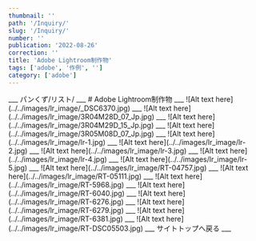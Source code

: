 ```yaml
---
thumbnail: ''
path: '/Inquiry/'
slug: '/Inquiry/'
number: ''
publication: '2022-08-26'
correction: ''
title: 'Adobe Lightroom制作物'
tags: ['adobe', '作例', '']
category: ['adobe']
---
```




<Layout>
___
パンくず/リスト/
___
# Adobe Lightroom制作物
___
![Alt text here](../../images/lr_image/_DSC6370.jpg)
___
![Alt text here](../../images/lr_image/3R04M28D_07_Jp.jpg)
___
![Alt text here](../../images/lr_image/3R04M29D_15_Jp.jpg)
___
![Alt text here](../../images/lr_image/3R05M08D_07_Jp.jpg)
___
![Alt text here](../../images/lr_image/lr-1.jpg)
___
![Alt text here](../../images/lr_image/lr-2.jpg)
___
![Alt text here](../../images/lr_image/lr-3.jpg)
___
![Alt text here](../../images/lr_image/lr-4.jpg)
___
![Alt text here](../../images/lr_image/lr-5.jpg)
___
![Alt text here](../../images/lr_image/RT-04757.jpg)
___
![Alt text here](../../images/lr_image/RT-05111.jpg)
___
![Alt text here](../../images/lr_image/RT-5968.jpg)
___
![Alt text here](../../images/lr_image/RT-6040.jpg)
___
![Alt text here](../../images/lr_image/RT-6276.jpg)
___
![Alt text here](../../images/lr_image/RT-6279.jpg)
___
![Alt text here](../../images/lr_image/RT-6381.jpg)
___
![Alt text here](../../images/lr_image/RT-DSC05503.jpg)
___
<Link to="/">サイトトップへ戻る</Link>
___
</Layout>
